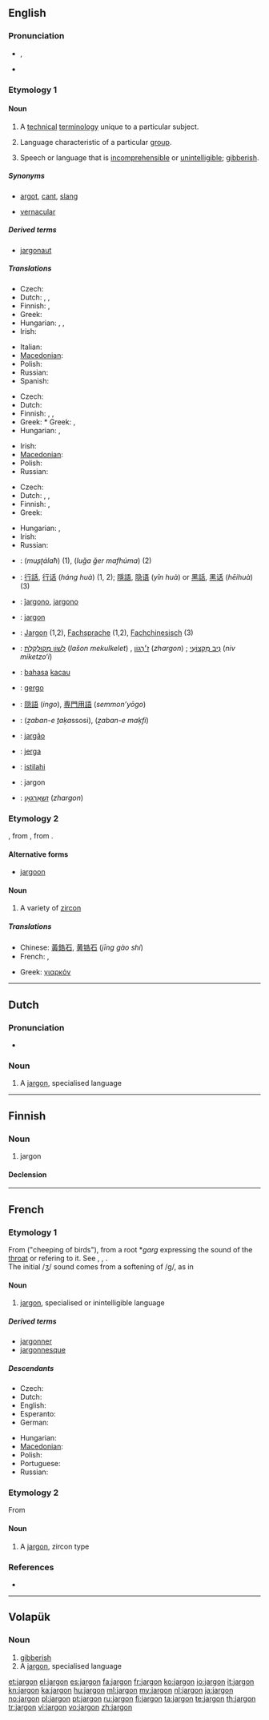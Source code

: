 {{wikipedia}}
{{also|Jargon}}
==English==

===Pronunciation===
* {{IPA|/dʒɑː(ɹ).ɡən/}}, {{SAMPA|/dZA:(r)g@n/}}
* {{rhymes|ɑː(r)ɡən}}

===Etymology 1===
{{etyl|fro}} {{term|jargon||chatter of birds|lang=fro}}

====Noun====
{{en-noun|s|-}}

# {{uncountable}} A [[technical]] [[terminology]] unique to a particular subject.
# {{countable}} Language characteristic of a particular [[group]].
# {{uncountable}} Speech or language that is [[incomprehensible]] or [[unintelligible]]; [[gibberish]].

=====Synonyms=====
* {{sense|language characteristic of a group}} [[argot]], [[cant]], [[slang]]
* [[vernacular]]

=====Derived terms=====
* [[jargonaut]]

=====Translations=====
{{trans-top|technical terminology unique to a particular subject}}
* Czech: {{t-|cs|žargon|m}}
* Dutch: {{t-|nl|jargon|n}}, {{t|nl|vaktaal|f}}, {{t|nl|visserslatijn|n}}
* Finnish: {{t+|fi|jargon}}, {{t+|fi|ammattikieli}}
* Greek: {{t-|el|ιδιογλωσσία|f|tr=idioglossía}}
* Hungarian: {{t-|hu|szaknyelv}}, {{t|hu|szakzsargon}}, {{t|hu|szakmai nyelv}}
* Irish: {{t-|ga|béarlagair|m|xs=Irish}}
{{trans-mid}}
* Italian: {{t+|it|gergo|m}}
* [[Macedonian]]: {{t-|mk|жаргон|m|tr=žargón}}
* Polish: {{t+|pl|żargon|m}}
* Russian: {{t+|ru|жаргон|m|tr=''žargón''}}
* Spanish: {{t+|es|jerga|f}}
{{trans-bottom}}

{{trans-top|language characteristic of a particular group}}
* Czech: {{t-|cs|žargon|m}}
* Dutch: {{t-|nl|jargon|n}}
* Finnish: {{t+|fi|slangi}}, {{t+|fi|jargon}}, {{t+|fi|ammattikieli}}
* Greek: * Greek: {{t-|el|ιδιογλωσσία|f|tr=idioglossía}}, {{t+|el|ιδιόλεκτος|f|tr=idiólektos}}
* Hungarian: {{t-|hu|zsargon}}, {{t+|hu|tolvajnyelv}}
{{trans-mid}}
* Irish: {{t-|ga|béarlagair|m|xs=Irish}}
* [[Macedonian]]: {{t-|mk|жаргон|m|tr=žargón}}
* Polish: {{t+|pl|żargon|m}}
* Russian: {{t+|ru|жаргон|m|tr=''žargón''}}
{{trans-bottom}}

{{trans-top|incomprehensible speech}}
* Czech: {{t-|cs|žargon|m}}
* Dutch: {{t|nl|gebrabbel|n}}, {{t|nl|gewauwel|n}}, {{t-|nl|wartaal|f}}
* Finnish: {{t+|fi|mongerrus}}, {{t+|fi|siansaksa}}
* Greek: {{t|el|ακαταλαβίστικα||p|tr=akatalavístika}}
{{trans-mid}}
* Hungarian: {{t|hu|halandzsa}}, {{t-|hu|blabla}}
* Irish: {{t-|ga|gibiris|f|xs=Irish}}
* Russian: {{t+|ru|тарабарщина|f|tr=tarabárš'ina}}
{{trans-bottom}}

{{checktrans-top}}
* {{ttbc|ar}}: {{Arab|[[مصطلح]]}} (''muʂʈálaħ'') {{m}} (1), {{Arab|[[لغة غير مفهومة]]}} (''luğa ğer mafhúma'') {{f}} (2)
* {{ttbc|zh}}: [[行話]], [[行话]] (''háng huà'') (1, 2); [[隱語]], [[隐语]] (''yǐn huà'') or [[黑話]], [[黑话]] (''hēihuà'') (3)
* {{ttbc|eo}}: [[ĵargono]], [[jargono]]
* {{ttbc|fr}}: [[jargon#French|jargon]] {{m}}
* {{ttbc|de}}: [[Jargon#German|Jargon]] {{m}} (1,2), [[Fachsprache]] {{f}} (1,2), [[Fachchinesisch]] (3)
* {{ttbc|Hebrew}}: [[לשון מקולקלת|לְשׁוֹן מְקוּלְקֶלֶת]] (''lašon mekulkelet'') {{f}}, [[ז׳רגון|ז׳רְגוֹן]] (''zhargon'') {{m}}; [[ניב מקצועי|נִיב מִקְצוֹעִי]] (''niv miketzo‘i'') {{m}}
* {{ttbc|Indonesian}}: [[bahasa]] [[kacau]]
* {{ttbc|it}}: [[gergo]] {{m}}
{{trans-mid}}
* {{ttbc|Japanese}}: [[隠語]] (''ingo''), [[専門用語]] (''semmon’yōgo'')
* {{ttbc|Persian}}: {{fa-Arab|[[زبان تخصصی]]}} (''ẕaban-e ṯaḳa''ssosi), {{fa-Arab|[[زبان مخفی]]}} (''ẕaban-e maḳfi'')
* {{ttbc|pt}}: [[jargão]] {{m}}
* {{ttbc|es}}: [[jerga]] {{f}}
* {{ttbc|Swahili}}: [[istilahi]]
* {{ttbc|Volapük}}: jargon
* {{ttbc|Yiddish}}: [[זשאַרגאָן]] (''zhargon'') {{m}}
{{trans-bottom}}

===Etymology 2===
{{etyl|fr}}, from {{etyl|it}} {{term|giargone|lang=it}}, from {{etyl|fa}} {{term|زر گون|sc=fa-Arab|tr=zar gun||gold-colored|lang=fr}}.

====Alternative forms====
* [[jargoon]]

====Noun====
{{en-noun}}

# A variety of [[zircon]]

=====Translations=====
{{trans-top|variety of zircon}}
* Chinese: [[黃鋯石]], [[黄锆石]] (''jīng gào shí'')
* French: {{t+|fr|jargon}}, {{t+|fr|zircon|m}}
{{trans-mid}}
* Greek: [[γιαρκόν]] {{n}}
{{trans-bottom}}

----

==Dutch==

===Pronunciation===
* {{IPA|/ˈjarɡon/|lang=nl}}

===Noun===
{{infl|nl|noun|g=n}}

# A [[#English|jargon]], specialised language

----

==Finnish==
{{Finnish index|j|a}}

===Noun===
{{infl|fi|noun}}

# jargon

====Declension====
{{fi-decl-risti|jargon|||a}}

----

==French==

===Etymology 1===
From {{etyl|fro|fr}} {{term|gargun|lang=fro}} ("cheeping of birds"), from a root *''garg'' expressing the sound of the [[throat]] or refering to it. See {{term|gargouille|lang=fr}}, {{term|gargariser|lang=fr}}, {{term|gargoter|lang=fr}}.<br />The initial /ʒ/ sound comes from a softening of /g/, as in {{term|jambe|lang=fr}}

====Noun====
{{fr-noun|m}}

# [[#English|jargon]], specialised or inintelligible language

=====Derived terms=====
* [[jargonner]]
* [[jargonnesque]]

=====Descendants=====
{{top2}}
* Czech: {{l|cs|žargon}}
* Dutch: {{l|nl|jargon}}
* English: {{l|en|jargon}}
* Esperanto: {{l|eo|ĵargono}}
* German: {{l|de|Jargon}}
{{mid2}}
* Hungarian: {{l|hu|zsargon}}
* [[Macedonian]]: {{l|mk|жаргон}}
* Polish: {{l|pl|żargon}}
* Portuguese: {{l|pt|jargão}}
* Russian: {{l|ru|жаргон}}
{{bottom}}

===Etymology 2===
From {{etyl|it|fr}} {{term|giargone|lang=it}}

====Noun====
{{fr-noun|m}}

# A [[#English|jargon]], zircon type

===References===
* {{R:TLFi}}

----

==Volapük==

===Noun===
{{infl|vo|noun}}

# [[gibberish]]
# A [[#English|jargon]], specialised language

[[et:jargon]]
[[el:jargon]]
[[es:jargon]]
[[fa:jargon]]
[[fr:jargon]]
[[ko:jargon]]
[[io:jargon]]
[[it:jargon]]
[[kn:jargon]]
[[ka:jargon]]
[[hu:jargon]]
[[ml:jargon]]
[[my:jargon]]
[[nl:jargon]]
[[ja:jargon]]
[[no:jargon]]
[[pl:jargon]]
[[pt:jargon]]
[[ru:jargon]]
[[fi:jargon]]
[[ta:jargon]]
[[te:jargon]]
[[th:jargon]]
[[tr:jargon]]
[[vi:jargon]]
[[vo:jargon]]
[[zh:jargon]]